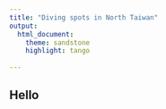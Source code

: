 ```yaml
---
title: "Diving spots in North Taiwan"
output: 
  html_document:
    theme: sandstone
    highlight: tango
    
---
```



## Hello
